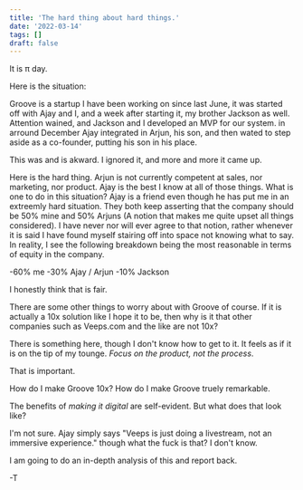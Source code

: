 ```yaml
---
title: 'The hard thing about hard things.'
date: '2022-03-14'
tags: []
draft: false
---
```


It is π day.

Here is the situation:

Groove is a startup I have been working on since last June, it was started off with Ajay and I, and a week after starting it, my brother Jackson as well. Attention wained, and Jackson and I developed an MVP for our system. in arround December Ajay integrated in Arjun, his son, and then wated to step aside as a co-founder, putting his son in his place.

This was and is akward. I ignored it, and more and more it came up.

Here is the hard thing. Arjun is not currently competent at sales, nor marketing, nor product. Ajay is the best I know at all of those things. What is one to do in this situation? Ajay is a friend even though he has put me in an extreemly hard situation. They both keep asserting that
the company should be 50% mine and 50% Arjuns (A notion that makes me quite upset all things considered). I have never nor will ever agree to that notion, rather whenever it is said I have found myself stairing off into space not knowing what to say. In reality, I see the following breakdown being the most reasonable in terms of equity in the company.

-60% me
-30% Ajay / Arjun
-10% Jackson

I honestly think that is fair.

There are some other things to worry about with Groove of course. If it is actually a 10x solution like I hope it to be, then why is it that other companies such as Veeps.com and the like are not 10x?

There is something here, though I don't know how to get to it. It feels as if it is on the tip of my tounge. *Focus on the product, not the process*. 

That is important. 

How do I make Groove 10x? How do I make Groove truely remarkable.

The benefits of *making it digital* are self-evident. But what does that look like?

I'm not sure. Ajay simply says "Veeps is just doing a livestream, not an immersive experience." though what the fuck is that? I don't know.

I am going to do an in-depth analysis of this and report back.

-T

